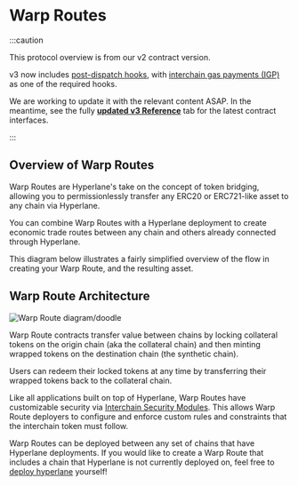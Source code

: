 # Warp Routes

:::caution

This protocol overview is from our v2 contract version. 

v3 now includes [post-dispatch hooks](../reference/hooks/overview.mdx), with [interchain gas payments (IGP)](../reference/hooks/interchain-gas.mdx) as one of the required hooks. 

We are working to update it with the relevant content ASAP. In the meantime, see the fully [**updated v3 Reference**](../reference/messaging/messaging-interface.mdx) tab for the latest contract interfaces.

:::

## Overview of Warp Routes

Warp Routes are Hyperlane's take on the concept of token bridging, allowing you to permissionlessly transfer any ERC20 or ERC721-like asset to any chain via Hyperlane.

You can combine Warp Routes with a Hyperlane deployment to create economic trade routes between any chain and others already connected through Hyperlane.

This diagram below illustrates a fairly simplified overview of the flow in creating your Warp Route, and the resulting asset.

## Warp Route Architecture

![Warp Route diagram/doodle](../../static/img/warpcontractdiagram.png)

Warp Route contracts transfer value between chains by locking collateral tokens on the origin chain (aka the collateral chain) and then minting wrapped tokens on the destination chain (the synthetic chain).

Users can redeem their locked tokens at any time by transferring their wrapped tokens back to the collateral chain.

Like all applications built on top of Hyperlane, Warp Routes have customizable security via [Interchain Security Modules](../category/interchain-security-modules). This allows Warp Route deployers to configure and enforce custom rules and constraints that the interchain token must follow.

Warp Routes can be deployed between any set of chains that have Hyperlane deployments. If you would like to create a Warp Route that includes a chain that Hyperlane is not currently deployed on, feel free to [deploy hyperlane](../deploy-hyperlane.mdx) yourself!
